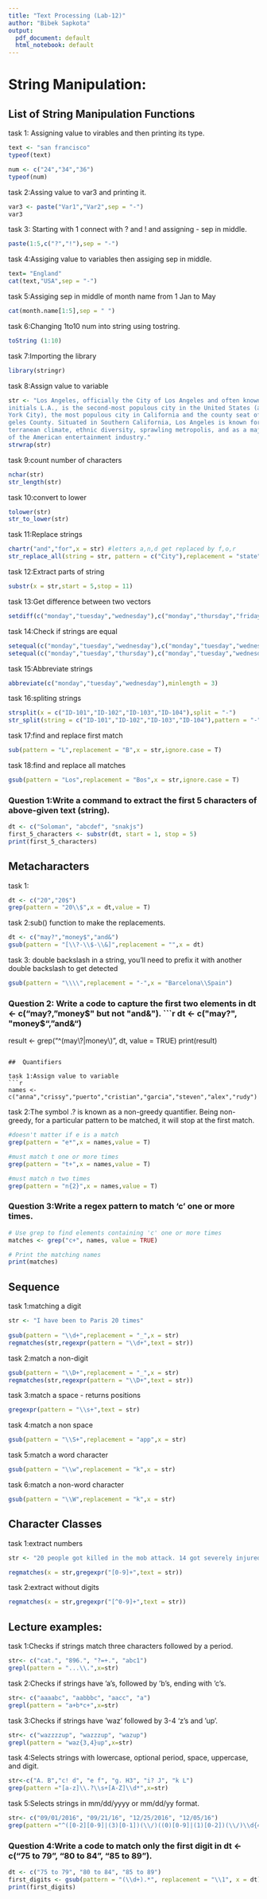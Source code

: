 ```yaml
---
title: "Text Processing (Lab-12)"
author: "Bibek Sapkota"
output:
  pdf_document: default
  html_notebook: default
---
```


# String Manipulation:

## List of String Manipulation Functions 

task 1: Assigning value to virables and then printing its type.
```r
text <- "san francisco" 
typeof(text) 

num <- c("24","34","36") 
typeof(num) 
```

task 2:Assing value to var3 and printing it.
```r
var3 <- paste("Var1","Var2",sep = "-") 
var3 
```
task 3: Starting with 1 connect with ? and ! and assigning - sep in middle.
```r
paste(1:5,c("?","!"),sep = "-") 
```

task 4:Assiging value to variables then assiging sep in middle.
```r
text= "England" 
cat(text,"USA",sep = "-") 
```

task 5:Assiging sep in middle of month name from 1 Jan to May
```r
cat(month.name[1:5],sep = " ") 
```

task 6:Changing 1to10 num into string using tostring.
```r
toString (1:10) 
```

task 7:Importing the library
```r
library(stringr) 
```

task 8:Assign value to variable
```r
str <- "Los Angeles, officially the City of Los Angeles and often known by its 
initials L.A., is the second-most populous city in the United States (after New 
York City), the most populous city in California and the county seat of Los An 
geles County. Situated in Southern California, Los Angeles is known for its Medi 
terranean climate, ethnic diversity, sprawling metropolis, and as a major center 
of the American entertainment industry." 
strwrap(str)
```

task 9:count number of characters 
```r
nchar(str) 
str_length(str)
```

task 10:convert to lower 
```r
tolower(str)  
str_to_lower(str) 
```

task 11:Replace strings 
```r
chartr("and","for",x = str) #letters a,n,d get replaced by f,o,r 
str_replace_all(string = str, pattern = c("City"),replacement = "state") #this is case sensitive 
```

task 12:Extract parts of string 
```r
substr(x = str,start = 5,stop = 11) 
```

task 13:Get difference between two vectors 
```r
setdiff(c("monday","tuesday","wednesday"),c("monday","thursday","friday")) 
```

task 14:Check if strings are equal 
```r
setequal(c("monday","tuesday","wednesday"),c("monday","tuesday","wednesday")) 
setequal(c("monday","tuesday","thursday"),c("monday","tuesday","wednesday")) 
```

task 15:Abbreviate strings 
```r
abbreviate(c("monday","tuesday","wednesday"),minlength = 3) 
```

task 16:spliting strings 
```r
strsplit(x = c("ID-101","ID-102","ID-103","ID-104"),split = "-") 
str_split(string = c("ID-101","ID-102","ID-103","ID-104"),pattern = "-",simplify = T) 
```

task 17:find and replace first match 
```r
sub(pattern = "L",replacement = "B",x = str,ignore.case = T) 
```

task 18:find and replace all matches 
```r
gsub(pattern = "Los",replacement = "Bos",x = str,ignore.case = T) 
```
### Question 1:Write a command to extract the first 5 characters of above-given text (string). 
```r
dt <- c("Soloman", "abcdef", "snakjs")
first_5_characters <- substr(dt, start = 1, stop = 5)
print(first_5_characters)
```


## Metacharacters

task 1:
```r
dt <- c("20","20$") 
grep(pattern = "20\\$",x = dt,value = T) 
```

task 2:sub() function to make the replacements. 
```r
dt <- c("may?","money$","and&") 
gsub(pattern = "[\\?-\\$-\\&]",replacement = "",x = dt) 
```


task 3: double backslash in a string, you'll need to prefix it with another double backslash to get detected
```r
gsub(pattern = "\\\\",replacement = "-",x = "Barcelona\\Spain") 
```
### Question 2: Write a code to capture the first two elements in dt <- c("may?, "money$" but not "and&").
```r
dt <- c("may?", "money$", "and&")
result <- grep("^(may\\?|money\\$)$", dt, value = TRUE)
print(result)
```

##  Quantifiers 

task 1:Assign value to variable
```r
names <- c("anna","crissy","puerto","cristian","garcia","steven","alex","rudy")
```

task 2:The symbol .? is known as a non-greedy quantifier. Being non-greedy, for a particular pattern to be matched, 
it will stop at the first match.
```r
#doesn't matter if e is a match 
grep(pattern = "e*",x = names,value = T) 

#must match t one or more times 
grep(pattern = "t+",x = names,value = T) 

#must match n two times 
grep(pattern = "n{2}",x = names,value = T) 
```

### Question 3:Write a regex pattern to match ‘c’ one or more times. 
```r
# Use grep to find elements containing 'c' one or more times
matches <- grep("c+", names, value = TRUE)

# Print the matching names
print(matches)
```

## Sequence

task 1:matching a digit 
```r
str <- "I have been to Paris 20 times" 
 
gsub(pattern = "\\d+",replacement = "_",x = str)
regmatches(str,regexpr(pattern = "\\d+",text = str)) 
```

task 2:match a non-digit 
```r
 
gsub(pattern = "\\D+",replacement = "_",x = str)  
regmatches(str,regexpr(pattern = "\\D+",text = str))
```

task 3:match a space - returns positions  
```r
gregexpr(pattern = "\\s+",text = str) 
```

task 4:match a non space  
```r
gsub(pattern = "\\S+",replacement = "app",x = str)
```

task 5:match a word character  
```r
gsub(pattern = "\\w",replacement = "k",x = str) 
```

task 6:match a non-word character  
```r
gsub(pattern = "\\W",replacement = "k",x = str)
```

## Character Classes 

task 1:extract numbers 
```r
str <- "20 people got killed in the mob attack. 14 got severely injured" 

regmatches(x = str,gregexpr("[0-9]+",text = str)) 
```

task 2:extract without digits 
```r
regmatches(x = str,gregexpr("[^0-9]+",text = str)) 
```

## Lecture examples: 

task 1:Checks if strings match three characters followed by a period.
```r
str<- c("cat.", "896.", "?=+.", "abc1") 
grepl(pattern = "...\\.",x=str) 
```

task 2:Checks if strings have 'a's, followed by 'b's, ending with 'c's.
```r
str<- c("aaaabc", "aabbbc", "aacc", "a") 
grepl(pattern = "a+b*c+",x=str) 
```

task 3:Checks if strings have 'waz' followed by 3-4 'z's and 'up'.
```r
str<- c("wazzzzup", "wazzzup", "wazup") 
grepl(pattern = "waz{3,4}up",x=str) 
```

task 4:Selects strings with lowercase, optional period, space, uppercase, and digit.
```r
str<-c("A. B","c! d", "e f", "g. H3", "i? J", "k L") 
grep(pattern ="[a-z]\\.?\\s+[A-Z]\\d*",x=str) 
```


task 5:Selects strings in mm/dd/yyyy or mm/dd/yy format.
```r
str<- c("09/01/2016", "09/21/16", "12/25/2016", "12/05/16") 
grep(pattern ="^([0-2][0-9]|(3)[0-1])(\\/)((0)[0-9]|(1)[0-2])(\\/)\\d{4}$", x=str)
```

### Question 4:Write a code to match only the first digit in dt <- c("75 to 79", "80 to 84", "85 to 89").
```r
dt <- c("75 to 79", "80 to 84", "85 to 89")
first_digits <- gsub(pattern = "(\\d+).*", replacement = "\\1", x = dt)
print(first_digits)
```










